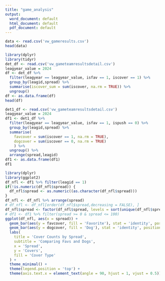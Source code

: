 ```yaml
---
title: "game_analysis"
output:
  word_document: default
  html_document: default
  pdf_document: default
---
```



```r
data <- read.csv('vw_gameresults.csv')
head(data)
```
```r
library(dplyr)
library(tidyr)
det_df <- read.csv('vw_gameteamresultsdetail.csv')
leagyear_value = 2024
df <- det_df %>%
  filter(leagyear == leagyear_value, isfav == 1, iscover == 1) %>%
  group_by(leagid,spread) %>%
  summarise(iscover_sum = sum(iscover, na.rm = TRUE)) %>%
  ungroup()
df <- as.data.frame(df)
head(df)
```
```r
det1_df <- read.csv('vw_gameteamresultsdetail.csv')
leagyear_value = 2024
df1 <- det1_df %>%
  filter(leagyear == leagyear_value, isfav == 1, ispush == 0) %>%
  group_by(leagid,spread) %>%
  summarise(
    favcover = sum(iscover == 1, na.rm = TRUE),
    dogcover = sum(iscover == 0, na.rm = TRUE)
    ) %>%
  ungroup() %>%
  arrange(spread,leagid)
df1 <- as.data.frame(df1)
df1
```
```r
library(dplyr)
library(ggplot2)
df_nfl <- df1 %>% filter(leagid == 1)
if(!is.numeric(df_nfl$spread)) {
  df_nfl$spread <- as.numeric((as.character(df_nfl$spread)))
}
df_nfl <- df_nfl %>% arrange(spread)
# df_nfl <- df_nfl[order(df_nfl$spread,decreasing = FALSE), ]
df_nfl$spread <- factor(df_nfl$spread, levels = sort(unique(df_nfl$spread)))
# df1 <- df1 %>% filter(spread >= 0 & spread <= 100)
ggplot(df_nfl, aes(x = spread)) +
  geom_bar(aes(y = favcover, fill = 'Favorite'), stat = 'identity', position = position_dodge()) +
  geom_bar(aes(y = dogcover, fill = 'Dog'), stat = 'identity', position = position_dodge()) +
  labs(
    title = 'Cover Counts by Spread',
    subtitle = 'Comparing Favs and Dogs',
    x = 'Spread',
    y = 'Covers',
    fill = 'Cover Type'
  ) +
  theme_minimal() +
  theme(legend.position = 'top') +
  theme(axis.text.x = element_text(angle = 90, hjust = 1, vjust = 0.5))
```

